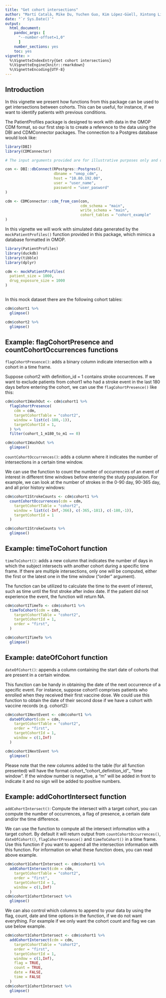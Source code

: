 ```yaml
---
title: "Get cohort intersections"
author: "Martí Català, Mike Du, Yuchen Guo, Kim López-Güell, Xintong Li, Núria Mercadé-Besora, and Edward Burn"
date: "`r Sys.Date()`"
output: 
  html_document:
    pandoc_args: [
      "--number-offset=1,0"
      ]
    number_sections: yes
    toc: yes
vignette: >
  %\VignetteIndexEntry{Get cohort intersections}
  %\VignetteEngine{knitr::rmarkdown}
  %\VignetteEncoding{UTF-8}
---
```


## Introduction

In this vignette we present how functions from this package can be used to get intersections between cohorts. This can be useful, for instance, if we want to identify patients with previous conditions. 

The PatientProfiles package is designed to work with data in the OMOP CDM format, so our first step is to create a reference to the data using the DBI and CDMConnector packages. The connection to a Postgres database would look like:

```r
library(DBI)
library(CDMConnector)

# The input arguments provided are for illustrative purposes only and do not provide access to any database.

con <- DBI::dbConnect(RPostgres::Postgres(),
                      dbname = "omop_cdm",          
                      host = "10.80.192.00",
                      user = "user_name",
                      password = "user_pasword"
)

cdm <- CDMConnector::cdm_from_con(con,
                                  cdm_schema = "main",
                                  write_schema = "main",
                                  cohort_tables = "cohort_example"
)
```

In this vignette we will work with simulated data generated by the `mockPatientProfiles()` function provided in this package, which mimics a database formatted in OMOP. 

```r
library(PatientProfiles)
library(duckdb)
library(tibble)
library(dplyr)

cdm <- mockPatientProfiles(
  patient_size = 1000, 
  drug_exposure_size = 1000
)
                          
```

In this mock dataset there are the following cohort tables:
```r
cdm$cohort1 %>%
  glimpse()

cdm$cohort2 %>%
  glimpse()                       
```
## Example: flagCohortPresence and countCohortOccurrences functions
`flagCohortPresence()`: adds a binary column indicate intersection with a cohort in a time frame.

Suppose cohort2 with definition_id = 1 contains stroke occurrences. If we want to exclude patients from cohort1 who had a stroke event in the last 180 days before entering the cohort, we can use the `flagCohortPresence()` like this:

```r
cdm$cohort1WashOut <- cdm$cohort1 %>%
  flagCohortPresence(
    cdm = cdm,
    targetCohortTable = "cohort2",
    window = list(c(-180,-1)),
    targetCohortId = 1,
  ) %>%
  filter(cohort_1_m180_to_m1 == 0)

cdm$cohort1WashOut %>%
  glimpse()
```

`countCohortOccurrences()`: adds a column where it indicates the number of intersections in a certain time window.

We can use the function to count the number of occurrences of an event of interest in different time windows before entering the study population. For example, we can look at the number of strokes in the 0-90 day, 90-365 day, and all prior history windows:

```r
cdm$cohort1StrokeCounts <- cdm$cohort1 %>%
  countCohortOccurrences(cdm = cdm,
    targetCohortTable = "cohort2",
    window = list(c(-Inf,-366), c(-365,-181), c(-180,-1)),
    targetCohortId = 1
  )

cdm$cohort1StrokeCounts %>%
  glimpse()
```


## Example: timeToCohort function

`timeToCohort()`: adds a new column that indicates the number of days in which the subject intersects with another cohort during a specific time frame. If there are multiple intersections, only one will be computed, either the first or the latest one in the time window ("order" argument).

The function can be utilized to calculate the time to the event of interest, such as time until the first stroke after index date. If the patient did not experience the event, the function will return NA.

```r
cdm$cohort1TimeTo <- cdm$cohort1 %>%
  timeToCohort(cdm = cdm,
    targetCohortTable = "cohort2",
    targetCohortId = 1,
    order = "first",
  )

cdm$cohort1TimeTo %>%
  glimpse()
```
## Example: dateOfCohort function

`dateOfCohort()`: appends a column containing the start date of cohorts that are present in a certain window.

This function can be handy in obtaining the date of the next occurrence of a specific event. For instance, suppose cohort1 comprises patients who enrolled when they received their first vaccine dose. We could use this function to obtain the date of their second dose if we have a cohort with vaccine records (e.g. cohort2): 

```r
cdm$cohort1NextEvent <- cdm$cohort1 %>%
  dateOfCohort(cdm = cdm,
    targetCohortTable = "cohort2",
    order = "first",
    targetCohortId = 1,
    window = c(1,Inf)
  )

cdm$cohort1NextEvent %>%
  glimpse()
```


Please note that the new columns added to the table (for all function presented) will have the format cohort_"cohort_definition_id"_ "time window". If the window number is negative, a "m" will be added in front to indicate it and no sign will be added to positive numbers.

## Example: addCohortIntersect function

`addCohortIntersect()`: Compute the intersect with a target cohort, you can compute the number of occurrences, a flag of presence, a certain date and/or the time difference.

We can use the function to compute all the intersect information with a target cohort. By default it will return output from `countCohortOccurrences()`, `dateOfCohort()`, `flagCohortPresence()` and `timeToCohort()` in a time frame. Use this function if you want to append all the intersection information with this function. For information on what these function does, you can read above example.

```r
cdm$cohort1CohortIntersect <- cdm$cohort1 %>%
  addCohortIntersect(cdm = cdm,
    targetCohortTable = "cohort2",
    order = "first",
    targetCohortId = 1,
    window = c(1,Inf)
  )
cdm$cohort1CohortIntersect %>%
  glimpse()
```

We can also control which columns to append to your data by using the flag, count, date and time options in the function, if we do not want everything. For example if we only want the cohort count and flag we can use below example.

```r
cdm$cohort1CohortIntersect <- cdm$cohort1 %>%
  addCohortIntersect(cdm = cdm,
    targetCohortTable = "cohort2",
    order = "first",
    targetCohortId = 1,
    window = c(1,Inf),
    flag = TRUE,
    count = TRUE,
    date = FALSE,
    time = FALSE
  )
cdm$cohort1CohortIntersect %>%
  glimpse()
```


